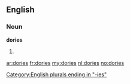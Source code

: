 ==English==

===Noun===
'''dories'''

# {{plural of|[[dory]]}}

[[Category:English plurals ending in "-ies"]]

[[ar:dories]]
[[fr:dories]]
[[my:dories]]
[[nl:dories]]
[[no:dories]]